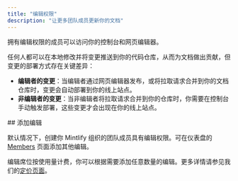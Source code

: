 ```yaml
---
title: "编辑权限"
description: "让更多团队成员更新你的文档"
---
```


拥有编辑权限的成员可以访问你的控制台和网页编辑器。

任何人都可以在本地修改并将变更推送到你的代码仓库，从而为文档做出贡献，但变更的部署方式存在关键差异：

* **编辑者的变更**：当编辑者通过网页编辑器发布，或将拉取请求合并到你的文档仓库时，变更会自动部署到你的线上站点。
* **非编辑者的变更**：当非编辑者将拉取请求合并到你的仓库时，你需要在控制台手动触发部署，这些变更才会出现在你的线上站点。

<div id="add-editors">
  ## 添加编辑
</div>

默认情况下，创建你 Mintlify 组织的团队成员具有编辑权限。可在仪表盘的 [Members](https://dashboard.mintlify.com/settings/organization/members) 页面添加其他编辑。

编辑席位按使用量计费，你可以根据需要添加任意数量的编辑。更多详情请参见我们的[定价页面](https://mintlify.com/pricing)。